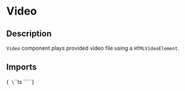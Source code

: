 
<Meta title="Embeds & IFrame/Video" of={VideoStories} />

# Video

## Description

`Video` component plays provided video file using a `HTMLVideoElement`.


## Imports

<Markdown>{`
\`\`\`ts
\`\`\`
`}</Markdown>

<Primary />

<ArgTypes of={Video}/>

